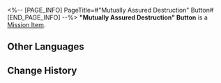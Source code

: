 <%-- [PAGE_INFO]
PageTitle=#"Mutually Assured Destruction" Button#
[END_PAGE_INFO] --%>
{{Item Infobox
|id          = 140450
|image       = Item Mutually Assured Destruction Button.png
|type        = Mission Item
|invCategory = Missions
|rarity      = 3
|effect      = 
|description = A cute-looking button with an adorable design.<br />Seemingly capable of triggering the complete annihilation of the other button holder, along with the entire Penacony &mdash; Can this be true?
}}
{{Description|''"For she is fair."''}}
'''"Mutually Assured Destruction" Button''' is a [[Mission Item]].

==Other Languages==
{{Other Languages
|en   = "Mutually Assured Destruction" Button
|zhs  = 「相互保证毁灭」按钮
|zht  = 「相互保證毀滅」按鈕
|ja   = 「相互保証破滅」ボタン
|ko   = 「상호 확증 파괴」 버튼
|es   = Botón de destrucción garantizada
|fr   = Bouton de « destruction mutuelle »
|ru   = Кнопка гарантированного взаимного уничтожения
|th   = ปุ่ม "รับประกันการทำลายล้างร่วมกัน"
|vi   = Nút "Đảm Bảo Hủy Diệt Lẫn Nhau"
|de   = Knopf für gegenseitig zugesicherte Zerstörung
|id   = Tombol "Penghancur Dua Arah"
|pt   = Botão de "Destruição Mútua Garantida"
}}

==Change History==
{{Change History|2.1}}
